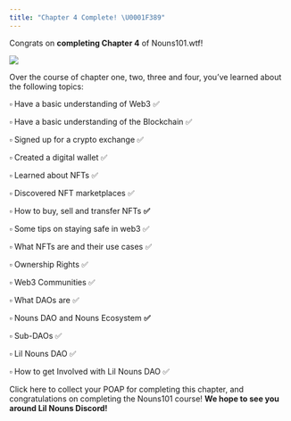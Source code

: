 ```yaml
---
title: "Chapter 4 Complete! \U0001F389"
---
```


Congrats on **completing Chapter 4** of Nouns101.wtf!

![](/assets/lil-classroom.webp)

Over the course of chapter one, two, three and four, you’ve learned about the following topics:

▫ Have a basic understanding of Web3 ✅

▫ Have a basic understanding of the Blockchain ✅

▫ Signed up for a crypto exchange ✅

▫ Created a digital wallet ✅

▫ Learned about NFTs ✅

▫ Discovered NFT marketplaces ✅

▫ How to buy, sell and transfer NFTs **✅**

▫ Some tips on staying safe in web3 ✅

▫ What NFTs are and their use cases ✅

▫ Ownership Rights ✅

▫ Web3 Communities ✅

▫ What DAOs are ✅

▫ Nouns DAO and Nouns Ecosystem **✅**

▫ Sub-DAOs ✅

▫ Lil Nouns DAO ✅

▫ How to get Involved with Lil Nouns DAO ✅

Click here to collect your POAP for completing this chapter, and congratulations on completing the Nouns101 course! **We hope to see you around Lil Nouns Discord!**
